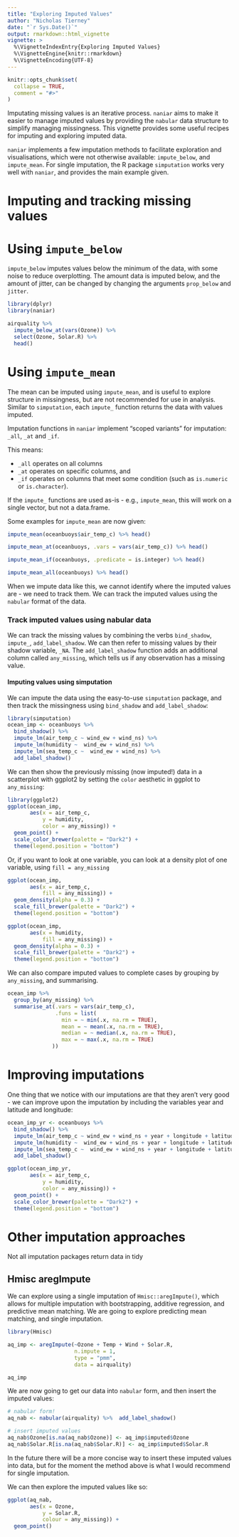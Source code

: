 ```yaml
---
title: "Exploring Imputed Values"
author: "Nicholas Tierney"
date: "`r Sys.Date()`"
output: rmarkdown::html_vignette
vignette: >
  %\VignetteIndexEntry{Exploring Imputed Values}
  %\VignetteEngine{knitr::rmarkdown}
  %\VignetteEncoding{UTF-8}
---
```


```r
knitr::opts_chunk$set(
  collapse = TRUE,
  comment = "#>"
)
```

Imputating missing values is an iterative process. `naniar` aims to make it easier to manage imputed values by providing the `nabular` data structure to simplify managing missingness. This vignette provides some useful recipes for imputing and exploring imputed data.

`naniar` implements a few imputation methods to facilitate exploration and visualisations, which were not otherwise available: `impute_below`, and `impute_mean`. For single imputation, the R package `simputation` works very well with `naniar`, and provides the main example given.

# Imputing and tracking missing values

# Using `impute_below`

`impute_below` imputes values below the minimum of the data, with some noise to reduce overplotting. The amount data is imputed below, and the amount of jitter, can be changed by changing the arguments `prop_below` and `jitter`.

```r
library(dplyr)
library(naniar)

airquality %>%
  impute_below_at(vars(Ozone)) %>%
  select(Ozone, Solar.R) %>%
  head()
```

# Using `impute_mean`

The mean can be imputed using `impute_mean`, and is useful to explore structure in missingness, but are not recommended for use in analysis. Similar to `simputation`, each `impute_` function returns the data with values imputed. 

Imputation functions in `naniar` implement "scoped variants" for imputation: `_all`, `_at` and `_if`. 

This means: 

- `_all` operates on all columns
- `_at` operates on specific columns, and 
- `_if` operates on columns that meet some condition (such as `is.numeric` or `is.character`). 

If the `impute_` functions are used as-is - e.g., `impute_mean`, this will work on a single vector, but not a data.frame.

Some examples for `impute_mean` are now given:

```r

impute_mean(oceanbuoys$air_temp_c) %>% head()

impute_mean_at(oceanbuoys, .vars = vars(air_temp_c)) %>% head()

impute_mean_if(oceanbuoys, .predicate = is.integer) %>% head()

impute_mean_all(oceanbuoys) %>% head()

```

When we impute data like this, we cannot identify where the imputed values are - we need to track them. We can track the imputed values using the `nabular` format of the data.

### Track imputed values using nabular data

We can track the missing values by combining the verbs `bind_shadow`, `impute_`, `add_label_shadow`. We can then refer to missing values by their shadow variable, `_NA`. The `add_label_shadow` function adds an additional column called `any_missing`, which tells us if any observation has a missing value. 

#### Imputing values using simputation

We can impute the data using the easy-to-use `simputation` package, and then track the missingness using `bind_shadow` and `add_label_shadow`:

```r

library(simputation)
ocean_imp <- oceanbuoys %>%
  bind_shadow() %>%
  impute_lm(air_temp_c ~ wind_ew + wind_ns) %>%
  impute_lm(humidity ~  wind_ew + wind_ns) %>%
  impute_lm(sea_temp_c ~  wind_ew + wind_ns) %>%
  add_label_shadow()

```

We can then show the previously missing (now imputed!) data in a scatterplot with ggplot2 by setting the `color` aesthetic in ggplot to `any_missing`:   

```r
library(ggplot2)
ggplot(ocean_imp,
       aes(x = air_temp_c,
           y = humidity,
           color = any_missing)) + 
  geom_point() +
  scale_color_brewer(palette = "Dark2") +
  theme(legend.position = "bottom")
```

Or, if you want to look at one variable, you can look at a density plot of one variable, using `fill = any_missing`

```r

ggplot(ocean_imp,
       aes(x = air_temp_c,
           fill = any_missing)) + 
  geom_density(alpha = 0.3) + 
  scale_fill_brewer(palette = "Dark2") +
  theme(legend.position = "bottom")

ggplot(ocean_imp,
       aes(x = humidity,
           fill = any_missing)) + 
  geom_density(alpha = 0.3) + 
  scale_fill_brewer(palette = "Dark2") +
  theme(legend.position = "bottom")

```

We can also compare imputed values to complete cases by grouping by `any_missing`, and summarising.

```r
ocean_imp %>%
  group_by(any_missing) %>%
  summarise_at(.vars = vars(air_temp_c),
               .funs = list(
                 min = ~ min(.x, na.rm = TRUE), 
                 mean = ~ mean(.x, na.rm = TRUE), 
                 median = ~ median(.x, na.rm = TRUE), 
                 max = ~ max(.x, na.rm = TRUE)
              ))
```

# Improving imputations

One thing that we notice with our imputations are that they aren't very good - we can improve upon the imputation by including the variables year and latitude and longitude:

```r
ocean_imp_yr <- oceanbuoys %>%
  bind_shadow() %>%
  impute_lm(air_temp_c ~ wind_ew + wind_ns + year + longitude + latitude) %>%
  impute_lm(humidity ~  wind_ew + wind_ns + year + longitude + latitude) %>%
  impute_lm(sea_temp_c ~  wind_ew + wind_ns + year + longitude + latitude) %>%
  add_label_shadow()
```

```r
ggplot(ocean_imp_yr,
       aes(x = air_temp_c,
           y = humidity,
           color = any_missing)) + 
  geom_point() +
  scale_color_brewer(palette = "Dark2") +
  theme(legend.position = "bottom")
```

# Other imputation approaches

Not all imputation packages return data in tidy 

## Hmisc aregImpute

We can explore using a single imputation of `Hmisc::aregImpute()`, which allows for multiple imputation with bootstrapping, additive regression, and predictive mean matching. We are going to explore predicting mean matching, and single imputation.

```r

library(Hmisc)

aq_imp <- aregImpute(~Ozone + Temp + Wind + Solar.R,
                     n.impute = 1,
                     type = "pmm",
                     data = airquality)

aq_imp
```

We are now going to get our data into `nabular` form, and then insert the imputed values:

```r

# nabular form!
aq_nab <- nabular(airquality) %>%  add_label_shadow()

# insert imputed values
aq_nab$Ozone[is.na(aq_nab$Ozone)] <- aq_imp$imputed$Ozone
aq_nab$Solar.R[is.na(aq_nab$Solar.R)] <- aq_imp$imputed$Solar.R

```

In the future there will be a more concise way to insert these imputed values into data, but for the moment the method above is what I would recommend for single imputation.

We can then explore the imputed values like so:

```r

ggplot(aq_nab,
       aes(x = Ozone,
           y = Solar.R,
           colour = any_missing)) + 
  geom_point()

```
